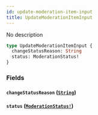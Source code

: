 ```yaml
---
id: update-moderation-item-input
title: UpdateModerationItemInput
---
```


No description

```graphql
type UpdateModerationItemInput {
  changeStatusReason: String
  status: ModerationStatus!
}
```

### Fields

#### `changeStatusReason` ([`String`](/graphql/scalars/string))

#### `status` ([`ModerationStatus!`](/graphql/enums/moderation-status))
